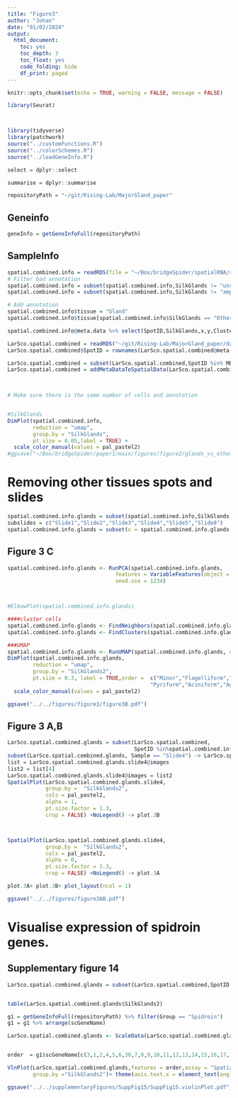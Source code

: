 ```yaml
---
title: "Figure3"
author: "Johan"
date: "01/02/2024"
output:
  html_document:
    toc: yes
    toc_depth: 3
    toc_float: yes
    code_folding: hide
    df_print: paged
---
```




```r

knitr::opts_chunk$set(echo = TRUE, warning = FALSE, message = FALSE)

library(Seurat)



library(tidyverse)
library(patchwork)
source("../customFunctions.R")
source("../colorSchemes.R")
source("../loadGeneInfo.R")

select = dplyr::select

summarise = dplyr::summarise

repositoryPath = "~/git/Rising-Lab/MajorGland_paper"

```


## Geneinfo

```r

geneInfo = getGeneInfoFull(repositoryPath)

```

## SampleInfo


```r



spatial.combined.info = readRDS(file = "~/Box/bridgeSpider/spatialRNA/seurat/spatial.combined.info.RDS.2")
# Filter bad annotation
spatial.combined.info = subset(spatial.combined.info,SilkGlands != "unsure") 
spatial.combined.info = subset(spatial.combined.info,SilkGlands != "ampullate" )

# Add annotation
spatial.combined.info$tissue = "Gland"
spatial.combined.info$tissue[spatial.combined.info$SilkGlands == "OtherTissue"] = "OtherTissue"

spatial.combined.info@meta.data %>% select(SpotID,SilkGlands,x,y,Cluster,SilkGlands2,tissue) -> MD2 

LarSco.spatial.combined = readRDS("~/git/Rising-Lab/MajorGland_paper/data/spatialRNA/raw_8_slides.RDS")
LarSco.spatial.combined$SpotID = rownames(LarSco.spatial.combined@meta.data)

LarSco.spatial.combined = subset(LarSco.spatial.combined,SpotID %in% MD2$SpotID)
LarSco.spatial.combined = addMetaDataToSpatialData(LarSco.spatial.combined,MD2 )


 
# Make sure there is the same number of cells and annotation



```


```r


#SilkGlands
DimPlot(spatial.combined.info, 
        reduction = "umap",
        group.by = "SilkGlands",  
        pt.size = 0.05,label = TRUE) + 
  scale_color_manual(values = pal_pastel2)
#ggsave("~/Box/bridgeSpider/paper1/main/figures/figure2/glands_vs_other.dimPlot.color.pdf")

```

# Removing other tissues spots and slides

```r
spatial.combined.info.glands = subset(spatial.combined.info,SilkGlands != "OtherTissue") 
subslides = c("Slide1","Slide2","Slide3","Slide4","Slide5","Slide8")
spatial.combined.info.glands = subset(x = spatial.combined.info.glands, Sample %in% subslides)

```
## Figure 3 C

```r



spatial.combined.info.glands <- RunPCA(spatial.combined.info.glands,
                                  features = VariableFeatures(object = spatial.combined.info.glands), 
                                  seed.use = 1234)



#ElbowPlot(spatial.combined.info.glands)

####cluster cells
spatial.combined.info.glands <- FindNeighbors(spatial.combined.info.glands, dims = 1:20)
spatial.combined.info.glands <- FindClusters(spatial.combined.info.glands, resolution = 0.5)

###UMAP
spatial.combined.info.glands <- RunUMAP(spatial.combined.info.glands, dims = 1:20, seed.use = 1234)
DimPlot(spatial.combined.info.glands, 
        reduction = "umap",
        group.by = "SilkGlands2",  
        pt.size = 0.3, label = TRUE,order =  c("Minor","Flagelliform","Tubuliform","Major",
                                             "Pyriform","Aciniform","Aggregate","Aggregate duct")) + 
  scale_color_manual(values = pal_pastel2)

ggsave("../../figures/figure3/figure3B.pdf")


```


## Figure 3 A,B
```r


LarSco.spatial.combined.glands = subset(LarSco.spatial.combined,
                                        SpotID %in%spatial.combined.info.glands$SpotID  )
subset(LarSco.spatial.combined.glands, Sample == "Slide4") -> LarSco.spatial.combined.glands.slide4
list = LarSco.spatial.combined.glands.slide4@images 
list2 = list[4]
LarSco.spatial.combined.glands.slide4@images = list2
SpatialPlot(LarSco.spatial.combined.glands.slide4,
            group.by =  "SilkGlands2",
            cols = pal_pastel2,
            alpha = 1,
            pt.size.factor = 1.3,
            crop = FALSE) +NoLegend() -> plot.3B



SpatialPlot(LarSco.spatial.combined.glands.slide4,
            group.by =  "SilkGlands2",
            cols = pal_pastel2,
            alpha = 0,
            pt.size.factor = 1.3,
            crop = FALSE) +NoLegend() -> plot.3A

plot.3A+ plot.3B+ plot_layout(ncol = 1)

ggsave("../../figures/figure3AB.pdf")


```





# Visualise expression of spidroin genes.
## Supplementary figure 14
```r

LarSco.spatial.combined.glands = subset(LarSco.spatial.combined,SpotID %in% spatial.combined.info.glands$SpotID)


table(LarSco.spatial.combined.glands$SilkGlands2)

g1 = getGeneInfoFull(repositoryPath) %>% filter(Group == "Spidroin")
g1 = g1 %>% arrange(scGeneName) 

LarSco.spatial.combined.glands <- ScaleData(LarSco.spatial.combined.glands, verbose = FALSE)


order  = g1$scGeneName[c(3,1,2,4,5,6,30,7,8,9,10,11,12,13,14,15,16,17,18,19,20,21,22,23,24,25,26,29,31,27,28,32,33,34,35)]

VlnPlot(LarSco.spatial.combined.glands,features = order,assay = "Spatial",
        group.by ="SilkGlands2")+ theme(axis.text.x = element_text(angle = 90, vjust = 0.5, hjust=1))

ggsave("../../supplementaryFigures/SuppFig15/SuppFig15.violinPlot.pdf", width = 20, height = 30) 

```




